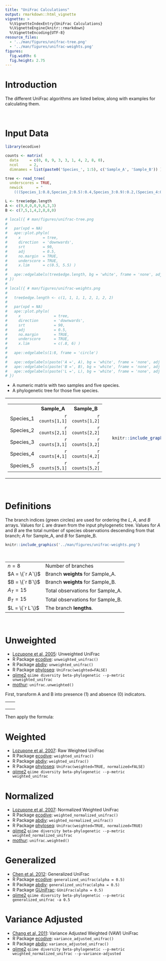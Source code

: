 ```yaml
---
title: "UniFrac Calculations"
output: rmarkdown::html_vignette
vignette: >
  %\VignetteIndexEntry{UniFrac Calculations}
  %\VignetteEngine{knitr::rmarkdown}
  %\VignetteEncoding{UTF-8}
resource_files:
  - '../man/figures/unifrac-tree.png'
  - '../man/figures/unifrac-weights.png'
figures:
  fig.width: 6
  fig.height: 2.75
---
```



# Introduction

The different UniFrac algorithms are listed below, along with examples for calculating them.


<br>

# Input Data

```r
library(ecodive)

counts <- matrix(
  data     = c(0, 0, 9, 3, 3, 1, 4, 2, 8, 0), 
  ncol     = 2, 
  dimnames = list(paste0('Species_', 1:5), c('Sample_A', 'Sample_B')) )

tree <- read_tree(
  underscores = TRUE,
  newick      = "
    (((Species_1:0.8,Species_2:0.5):0.4,Species_3:0.9):0.2,(Species_4:0.7,Species_5:0.3):0.6);" )

L <- tree$edge.length
A <- c(9,0,0,0,9,6,3,3)
B <- c(7,5,1,4,2,8,8,0)

# local({ # man/figures/unifrac-tree.png
#     
#   par(xpd = NA)
#   ape::plot.phylo(
#     x          = tree, 
#     direction  = 'downwards', 
#     srt        = 90, 
#     adj        = 0.5, 
#     no.margin  = TRUE,
#     underscore = TRUE,
#     x.lim      = c(0.5, 5.5) )
#   
#   ape::edgelabels(tree$edge.length, bg = 'white', frame = 'none', adj = -0.4)
# })
# 
# local({ # man/figures/unifrac-weights.png
#   
#   tree$edge.length <- c(1, 1, 1, 1, 2, 1, 2, 2)
#   
#   par(xpd = NA)
#   ape::plot.phylo(
#     x               = tree, 
#     direction       = 'downwards', 
#     srt             = 90, 
#     adj             = 0.5, 
#     no.margin       = TRUE,
#     underscore      = TRUE,
#     x.lim           = c(.8, 6) )
#   
#   ape::edgelabels(1:8, frame = 'circle')
#   
#   ape::edgelabels(paste('A =', A), bg = 'white', frame = 'none', adj = c(-0.4, -1.2))
#   ape::edgelabels(paste('B =', B), bg = 'white', frame = 'none', adj = c(-0.4,  0.0))
#   ape::edgelabels(paste('L =', L), bg = 'white', frame = 'none', adj = c(-0.3,  1.2))
# })
```

* A numeric matrix with two samples and five species.
* A phylogenetic tree for those five species.

<table><tr><td>

  <table>
  <tr><th>         </th><th>                    Sample_A   </th><th>                    Sample_B   </th></tr>
  <tr><td>Species_1</td><td align='right'> `r counts[1,1]` </td><td align='right'> `r counts[1,2]` </td></tr>
  <tr><td>Species_2</td><td align='right'> `r counts[2,1]` </td><td align='right'> `r counts[2,2]` </td></tr>
  <tr><td>Species_3</td><td align='right'> `r counts[3,1]` </td><td align='right'> `r counts[3,2]` </td></tr>
  <tr><td>Species_4</td><td align='right'> `r counts[4,1]` </td><td align='right'> `r counts[4,2]` </td></tr>
  <tr><td>Species_5</td><td align='right'> `r counts[5,1]` </td><td align='right'> `r counts[5,2]` </td></tr>
  </table>

</td><td>

```r
  knitr::include_graphics('../man/figures/unifrac-tree.png')
```

</td></tr></table>


<br>

# Definitions

The branch indices (green circles) are used for ordering the $L$, $A$, and $B$ arrays. Values for $L$ are drawn from the input phylogenetic tree. Values for $A$ and $B$ are the total number of species observations descending from that branch; $A$ for Sample_A, and $B$ for Sample_B.

```r
knitr::include_graphics('../man/figures/unifrac-weights.png')
```

<br>

<table>
<tr><td> $n = 8$         </td><td> Number of branches               </td></tr>
<tr><td> $A = \{`r A`\}$ </td><td> Branch **weights** for Sample_A. </td></tr>
<tr><td> $B = \{`r B`\}$ </td><td> Branch **weights** for Sample_B. </td></tr>
<tr><td> $A_T = 15$      </td><td> Total observations for Sample_A. </td></tr>
<tr><td> $B_T = 15$      </td><td> Total observations for Sample_B. </td></tr>
<tr><td> $L = \{`r L`\}$ </td><td> The branch **lengths**.          </td></tr>
</table>


<br>


# Unweighted

* [Lozupone et al, 2005](https://doi.org/10.1128/AEM.71.12.8228-8235.2005): Unweighted UniFrac
* R Package [ecodive](https://cran.r-project.org/package=ecodive): `unweighted_unifrac()`
* R Package [abdiv](https://doi.org/10.32614/CRAN.package.abdiv): `unweighted_unifrac()`
* R Package [phyloseq](https://doi.org/doi:10.18129/B9.bioc.phyloseq): `UniFrac(weighted=FALSE)`
* [qiime2](https://qiime2.org/) `qiime diversity beta-phylogenetic --p-metric unweighted_unifrac`
* [mothur](https://mothur.org/): `unifrac.unweighted()`


First, transform A and B into presence (1) and absence (0) indicators.

<table style='width:75%'><tr><td style='border-width:0'>

\begin{align*}
A  &= \{`r A`\} \\
A' &= \{`r as.numeric(A > 0)`\}
\end{align*}

</td><td style='border-width:0'>

\begin{align*}
B  &= \{`r B`\} \\
B' &= \{`r as.numeric(B > 0)`\}
\end{align*}

</td></tr></table>


Then apply the formula:

\begin{align*}
U &= \displaystyle \frac{\sum_{i = 1}^{n} L_i(|A'_i - B'_i|)}{\sum_{i = 1}^{n} L_i(max(A'_i,B'_i))}  \\ \\
U &= \displaystyle \frac{L_1(|A'_1-B'_1|) + L_2(|A'_2-B'_2|) + \cdots + L_n(|A'_n-B'_n|)}{L_1(max(A'_1,B'_1)) + L_2(max(A'_2,B'_2)) + \cdots + L_n(max(A'_n,B'_n))}  \\ \\
U &= \displaystyle \frac{0.2(|1-1|) + 0.4(|0-1|) + \cdots + 0.3(|1-0|)}{0.2(max(1,1)) + 0.4(max(0,1)) + \cdots + 0.3(max(1,0))}  \\ \\
U &= \displaystyle \frac{0.2(0) + 0.4(1) + 0.8(1) + 0.5(1) + 0.9(0) + 0.6(0) + 0.7(0) + 0.3(1)}{0.2(1) + 0.4(1) + 0.8(1) + 0.5(1) + 0.9(1) + 0.6(1) + 0.7(1) + 0.3(1)}  \\ \\
U &= \displaystyle \frac{0.4 + 0.8 + 0.5 + 0.3}{0.2 + 0.4 + 0.8 + 0.5 + 0.9 + 0.6 + 0.7 + 0.3}  \\ \\
U &= \displaystyle \frac{2}{4.4}  \\ \\
U &= 0.4545455
\end{align*}


# Weighted

* [Lozupone et al, 2007](https://doi.org/10.1128/AEM.01996-06): Raw Weighted UniFrac
* R Package [ecodive](https://cran.r-project.org/package=ecodive): `weighted_unifrac()`
* R Package [abdiv](https://doi.org/10.32614/CRAN.package.abdiv): `weighted_unifrac()`
* R Package [phyloseq](https://doi.org/doi:10.18129/B9.bioc.phyloseq): `UniFrac(weighted=TRUE, normalized=FALSE)`
* [qiime2](https://qiime2.org/) `qiime diversity beta-phylogenetic --p-metric weighted_unifrac`

\begin{align*}
W &= \sum_{i = 1}^{n} L_i|\frac{A_i}{A_T} - \frac{B_i}{B_T}|  \\ \\
W &= L_1|\frac{A_1}{A_T} - \frac{B_1}{B_T}| + L_2|\frac{A_2}{A_T} - \frac{B_2}{B_T}| + \cdots + L_n|\frac{A_n}{A_T} - \frac{B_n}{B_T}|  \\ \\
W &= 0.2|\frac{9}{15} - \frac{7}{15}| + 0.4|\frac{0}{15} - \frac{5}{15}| + \cdots + 0.3|\frac{3}{15} - \frac{0}{15}|  \\ \\
W &= 0.02\overline{6} + 0.1\overline{3} + 0.05\overline{3} + 0.1\overline{3} + 0.42 + 0.08 + 0.2\overline{3} + 0.06  \\ \\
W &= 1.14
\end{align*}


# Normalized

* [Lozupone et al, 2007](https://doi.org/10.1128/AEM.01996-06): Normalized Weighted UniFrac
* R Package [ecodive](https://cran.r-project.org/package=ecodive): `weighted_normalized_unifrac()`
* R Package [abdiv](https://doi.org/10.32614/CRAN.package.abdiv): `weighted_normalized_unifrac()`
* R Package [phyloseq](https://doi.org/doi:10.18129/B9.bioc.phyloseq): `UniFrac(weighted=TRUE, normalized=TRUE)`
* [qiime2](https://qiime2.org/) `qiime diversity beta-phylogenetic --p-metric weighted_normalized_unifrac`
* [mothur](https://mothur.org/): `unifrac.weighted()`

\begin{align*}

N &= \displaystyle \frac
  {\sum_{i = 1}^{n} L_i|\frac{A_i}{A_T} - \frac{B_i}{B_T}|}
  {\sum_{i = 1}^{n} L_i(\frac{A_i}{A_T} + \frac{B_i}{B_T})}
  \\ \\
  
N &= \displaystyle \frac
  {L_1|\frac{A_1}{A_T} - \frac{B_1}{B_T}| + L_2|\frac{A_2}{A_T} - \frac{B_2}{B_T}| + \cdots + L_n|\frac{A_n}{A_T} - \frac{B_n}{B_T}|}
  {L_1(\frac{A_1}{A_T} + \frac{B_1}{B_T}) + L_2(\frac{A_2}{A_T} + \frac{B_2}{B_T}) + \cdots + L_n(\frac{A_n}{A_T} + \frac{B_n}{B_T})}
  \\ \\
  
N &= \displaystyle \frac
  {0.2|\frac{9}{15} - \frac{7}{15}| + 0.4|\frac{0}{15} - \frac{5}{15}| + \cdots + 0.3|\frac{3}{15} - \frac{0}{15}|}
  {0.2(\frac{9}{15} + \frac{7}{15}) + 0.4(\frac{0}{15} + \frac{5}{15}) + \cdots + 0.3(\frac{3}{15} + \frac{0}{15})}
  \\ \\
  
N &= \displaystyle \frac
  {0.02\overline{6} + 0.1\overline{3} + 0.05\overline{3} + 0.1\overline{3} + 0.42 + 0.08 + 0.2\overline{3} + 0.06}
  {0.21\overline{3} + 0.1\overline{3} + 0.05\overline{3} + 0.1\overline{3} + 0.66 + 0.56 + 0.51\overline{3} + 0.06}
  \\ \\
  
N &= \displaystyle \frac{1.14}{2.326667}  \\ \\
N &= 0.4899713
\end{align*}



# Generalized

* [Chen et al. 2012](https://doi.org/10.1093/bioinformatics/bts342): Generalized UniFrac
* R Package [ecodive](https://cran.r-project.org/package=ecodive): `generalized_unifrac(alpha = 0.5)`
* R Package [abdiv](https://doi.org/10.32614/CRAN.package.abdiv): `generalized_unifrac(alpha = 0.5)`
* R Package [GUniFrac](https://cran.r-project.org/web/packages/GUniFrac/index.html): `GUniFrac(alpha = 0.5)`
* [qiime2](https://qiime2.org/) `qiime diversity beta-phylogenetic --p-metric generalized_unifrac -a 0.5`

\begin{align*}

G &= \displaystyle \frac
  {\sum_{i = 1}^{n} L_i(\frac{A_i}{A_T} + \frac{B_i}{B_T})^{\alpha}
    |\displaystyle \frac
      {\frac{A_i}{A_T} - \frac{B_i}{B_T}}
      {\frac{A_i}{A_T} + \frac{B_i}{B_T}} |}
  {\sum_{i = 1}^{n} L_i(\frac{A_i}{A_T} + \frac{B_i}{B_T})^{\alpha}}  \\ \\

G &= \displaystyle \frac
  {
    L_1(\frac{A_1}{A_T} + \frac{B_1}{B_T})^{0.5}
      |\displaystyle \frac
        {\frac{A_1}{A_T} - \frac{B_1}{B_T}}
        {\frac{A_1}{A_T} + \frac{B_1}{B_T}}| + 
    \cdots + 
    L_n(\frac{A_n}{A_T} + \frac{B_n}{B_T})^{0.5}
      |\displaystyle \frac
        {\frac{A_n}{A_T} - \frac{B_n}{B_T}}
        {\frac{A_n}{A_T} + \frac{B_n}{B_T}}|
  }{
    L_1(\frac{A_1}{A_T} + \frac{B_1}{B_T})^{0.5} + 
    \cdots + 
    L_n(\frac{A_n}{A_T} + \frac{B_n}{B_T})^{0.5}
  }  
  \\ \\

G &= \displaystyle \frac
  {
    0.2(\frac{9}{15} + \frac{7}{15})^{0.5}
      |\displaystyle \frac
        {\frac{9}{15} - \frac{7}{15}}
        {\frac{9}{15} + \frac{7}{15}}| + 
    \cdots + 
    0.3(\frac{3}{15} + \frac{0}{15})^{0.5}
      |\displaystyle \frac
        {\frac{3}{15} - \frac{0}{15}}
        {\frac{3}{15} + \frac{0}{15}}|
  }{
    0.2(\frac{9}{15} + \frac{7}{15})^{0.5} + 
    \cdots + 
    0.3(\frac{3}{15} + \frac{0}{15})^{0.5}
  }  
  \\ \\
  
G &\approx \displaystyle \frac
  {0.03 + 0.23 + 0.21 + 0.26 + 0.49 + 0.08 + 0.27 + 0.13}
  {0.21 + 0.23 + 0.21 + 0.26 + 0.77 + 0.58 + 0.60 + 0.13}
  \\ \\
  
G &= \displaystyle \frac{1.701419}{2.986235}  \\ \\
G &= 0.569754

\end{align*}



# Variance Adjusted

* [Chang et al, 2011](https://doi.org/10.1186/1471-2105-12-118): Variance Adjusted Weighted (VAW) UniFrac
* R Package [ecodive](https://cran.r-project.org/package=ecodive): `variance_adjusted_unifrac()`
* R Package [abdiv](https://doi.org/10.32614/CRAN.package.abdiv): `variance_adjusted_unifrac()`
* [qiime2](https://qiime2.org/) `qiime diversity beta-phylogenetic --p-metric weighted_normalized_unifrac --p-variance-adjusted`

\begin{align*}

V &= \displaystyle \frac
  {\sum_{i = 1}^{n} L_i\displaystyle \frac
    {|\frac{A_i}{A_T} - \frac{B_i}{B_T}|}
    {\sqrt{(A_i + B_i)(A_T + B_T - A_i - B_i)}} }
  {\sum_{i = 1}^{n} L_i\displaystyle \frac
    {\frac{A_i}{A_T} + \frac{B_i}{B_T}}
    {\sqrt{(A_i + B_i)(A_T + B_T - A_i - B_i)}} }  \\ \\

V &= \displaystyle \frac
  {
    L_1\displaystyle \frac
    {|\frac{A_1}{A_T} - \frac{B_1}{B_T}|}
    {\sqrt{(A_1 + B_1)(A_T + B_T - A_1 - B_1)}} + 
    \cdots + 
    L_n\displaystyle \frac
    {|\frac{A_n}{A_T} - \frac{B_n}{B_T}|}
    {\sqrt{(A_n + B_n)(A_T + B_T - A_n - B_n)}}
  }{
    L_1\displaystyle \frac
    {\frac{A_1}{A_T} + \frac{B_1}{B_T}}
    {\sqrt{(A_1 + B_1)(A_T + B_T - A_1 - B_1)}} + 
    \cdots + 
    L_n\displaystyle \frac
    {\frac{A_n}{A_T} + \frac{B_n}{B_T}}
    {\sqrt{(A_n + B_n)(A_T + B_T - A_n - B_n)}}
  }  
  \\ \\

V &= \displaystyle \frac
  {
    0.2\displaystyle \frac
    {|\frac{9}{15} - \frac{7}{15}|}
    {\sqrt{(9 + 7)(15 + 15 - 9 - 7)}} + 
    \cdots + 
    0.3\displaystyle \frac
    {|\frac{3}{15} - \frac{0}{15}|}
    {\sqrt{(3 + 0)(15 + 15 - 3 - 0)}}
  }{
    0.2\displaystyle \frac
    {\frac{9}{15} + \frac{7}{15}}
    {\sqrt{(9 + 7)(15 + 15 - 9 - 7)}} + 
    \cdots + 
    0.3\displaystyle \frac
    {\frac{3}{15} + \frac{0}{15}}
    {\sqrt{(3 + 0)(15 + 15 - 3 - 0)}}
  }  
  \\ \\
  
V &\approx \displaystyle \frac
  {0.002 + 0.012 + 0.010 + 0.013 + 0.029 + 0.005 + 0.016 + 0.007}
  {0.014 + 0.012 + 0.010 + 0.013 + 0.046 + 0.037 + 0.036 + 0.007}
  \\ \\
  
V &= \displaystyle \frac{4.09389}{4.174402}  \\ \\
V &= 0.9807128

\end{align*}


